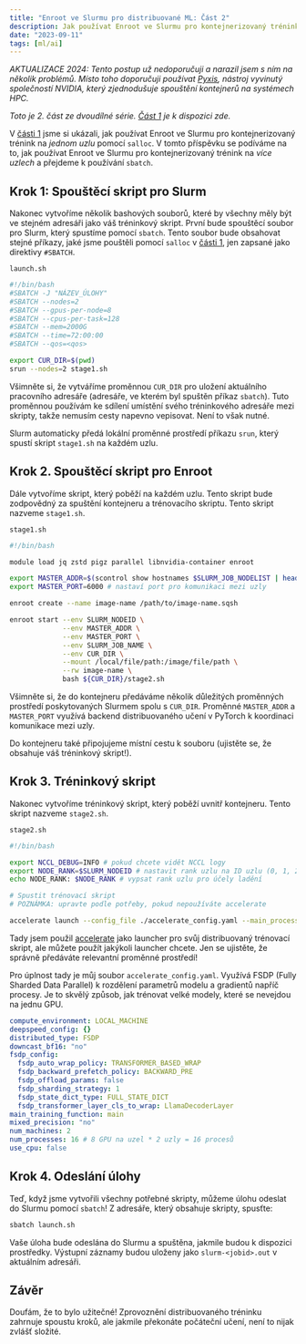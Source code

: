```yaml
---
title: "Enroot ve Slurmu pro distribuované ML: Část 2"
description: Jak používat Enroot ve Slurmu pro kontejnerizovaný trénink na více uzlech.
date: "2023-09-11"
tags: [ml/ai]
---
```


_AKTUALIZACE 2024: Tento postup už nedoporučuji a narazil jsem s ním na několik problémů. Místo toho doporučuji používat [Pyxis](https://github.com/NVIDIA/pyxis), nástroj vyvinutý společností NVIDIA, který zjednodušuje spouštění kontejnerů na systémech HPC._

_Toto je 2. část ze dvoudílné série. [Část 1](./enroot-on-slurm-for-distributed-ml-part-1) je k dispozici zde._

V [části 1](./enroot-on-slurm-for-distributed-ml-part-1) jsme si ukázali, jak používat Enroot ve Slurmu pro kontejnerizovaný trénink na _jednom uzlu_ pomocí `salloc`. V tomto příspěvku se podíváme na to, jak používat Enroot ve Slurmu pro kontejnerizovaný trénink na _více uzlech_ a přejdeme k používání `sbatch`.

## Krok 1: Spouštěcí skript pro Slurm

Nakonec vytvoříme několik bashových souborů, které by všechny měly být ve stejném adresáři jako váš tréninkový skript. První bude spouštěcí soubor pro Slurm, který spustíme pomocí `sbatch`. Tento soubor bude obsahovat stejné příkazy, jaké jsme pouštěli pomocí `salloc` v [části 1](../enroot-on-slurm-for-distributed-ml-part-1), jen zapsané jako direktivy `#SBATCH`.

`launch.sh`

```bash
#!/bin/bash
#SBATCH -J "NÁZEV_ÚLOHY"
#SBATCH --nodes=2
#SBATCH --gpus-per-node=8
#SBATCH --cpus-per-task=128
#SBATCH --mem=2000G
#SBATCH --time=72:00:00
#SBATCH --qos=<qos>

export CUR_DIR=$(pwd)
srun --nodes=2 stage1.sh
```

Všimněte si, že vytváříme proměnnou `CUR_DIR` pro uložení aktuálního pracovního adresáře (adresáře, ve kterém byl spuštěn příkaz `sbatch`). Tuto proměnnou používám ke sdílení umístění svého tréninkového adresáře mezi skripty, takže nemusím cesty napevno vepisovat. Není to však nutné.

Slurm automaticky předá lokální proměnné prostředí příkazu `srun`, který spustí skript `stage1.sh` na každém uzlu.


## Krok 2. Spouštěcí skript pro Enroot

Dále vytvoříme skript, který poběží na každém uzlu. Tento skript bude zodpovědný za spuštění kontejneru a trénovacího skriptu. Tento skript nazveme `stage1.sh`.

`stage1.sh`

```bash
#!/bin/bash

module load jq zstd pigz parallel libnvidia-container enroot

export MASTER_ADDR=$(scontrol show hostnames $SLURM_JOB_NODELIST | head -n 1) # získá IP adresu prvního uzlu ze seznamu
export MASTER_PORT=6000 # nastaví port pro komunikaci mezi uzly

enroot create --name image-name /path/to/image-name.sqsh

enroot start --env SLURM_NODEID \
             --env MASTER_ADDR \
             --env MASTER_PORT \
             --env SLURM_JOB_NAME \
             --env CUR_DIR \
             --mount /local/file/path:/image/file/path \
             --rw image-name \
             bash ${CUR_DIR}/stage2.sh
```

Všimněte si, že do kontejneru předáváme několik důležitých proměnných prostředí poskytovaných Slurmem spolu s `CUR_DIR`. Proměnné `MASTER_ADDR` a `MASTER_PORT` využívá backend distribuovaného učení v PyTorch k koordinaci komunikace mezi uzly.

Do kontejneru také připojujeme místní cestu k souboru (ujistěte se, že obsahuje váš tréninkový skript!).


## Krok 3. Tréninkový skript

Nakonec vytvoříme tréninkový skript, který poběží uvnitř kontejneru. Tento skript nazveme `stage2.sh`.

`stage2.sh`

```bash
#!/bin/bash

export NCCL_DEBUG=INFO # pokud chcete vidět NCCL logy
export NODE_RANK=$SLURM_NODEID # nastavit rank uzlu na ID uzlu (0, 1, 2, atd.)
echo NODE_RANK: $NODE_RANK # vypsat rank uzlu pro účely ladění

# Spustit trénovací skript
# POZNÁMKA: upravte podle potřeby, pokud nepoužíváte accelerate

accelerate launch --config_file ./accelerate_config.yaml --main_process_ip=$MASTER_ADDR --main_process_port=$MASTER_PORT --machine_rank $NODE_RANK ${CUR_DIR}/loop.py
```

Tady jsem použil [accelerate](https://huggingface.co/docs/accelerate) jako launcher pro svůj distribuovaný trénovací skript, ale můžete použít jakýkoli launcher chcete. Jen se ujistěte, že správně předáváte relevantní proměnné prostředí!

Pro úplnost tady je můj soubor `accelerate_config.yaml`. Využívá FSDP (Fully Sharded Data Parallel) k rozdělení parametrů modelu a gradientů napříč procesy. Je to skvělý způsob, jak trénovat velké modely, které se nevejdou na jednu GPU.

```yaml
compute_environment: LOCAL_MACHINE
deepspeed_config: {}
distributed_type: FSDP
downcast_bf16: "no"
fsdp_config:
  fsdp_auto_wrap_policy: TRANSFORMER_BASED_WRAP
  fsdp_backward_prefetch_policy: BACKWARD_PRE
  fsdp_offload_params: false
  fsdp_sharding_strategy: 1
  fsdp_state_dict_type: FULL_STATE_DICT
  fsdp_transformer_layer_cls_to_wrap: LlamaDecoderLayer
main_training_function: main
mixed_precision: "no"
num_machines: 2
num_processes: 16 # 8 GPU na uzel * 2 uzly = 16 procesů
use_cpu: false
```


## Krok 4. Odeslání úlohy

Teď, když jsme vytvořili všechny potřebné skripty, můžeme úlohu odeslat do Slurmu pomocí `sbatch`! Z adresáře, který obsahuje skripty, spusťte:

```bash
sbatch launch.sh
```

Vaše úloha bude odeslána do Slurmu a spuštěna, jakmile budou k dispozici prostředky. Výstupní záznamy budou uloženy jako `slurm-<jobid>.out` v aktuálním adresáři.


## Závěr

Doufám, že to bylo užitečné! Zprovoznění distribuovaného tréninku zahrnuje spoustu kroků, ale jakmile překonáte počáteční učení, není to nijak zvlášť složité.